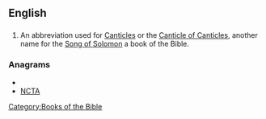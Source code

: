 ==English==

==={{abbreviation}}===
{{infl|en|abbreviation}}

# {{biblical}} An abbreviation used for [[Canticles]] or the [[Canticle of Canticles]], another name for the [[Song of Solomon]] a book of the Bible.

===Anagrams===
* {{alphagram|acnt}}
* [[NCTA#English|NCTA]]


[[Category:Books of the Bible]]